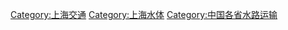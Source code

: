 [[Category:上海交通|Category:上海交通]]
[[Category:上海水体|Category:上海水体]]
[[Category:中国各省水路运输|Category:中国各省水路运输]]